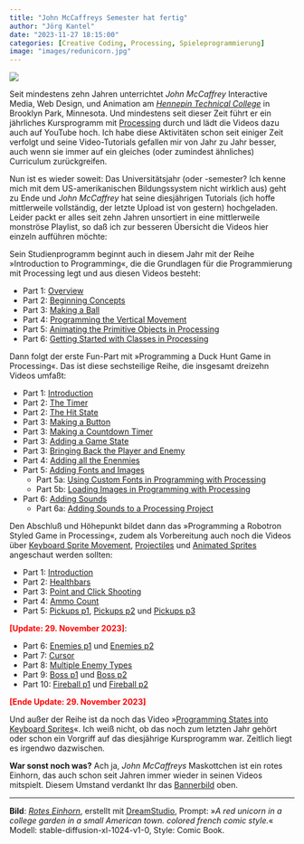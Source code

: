 ```yaml
---
title: "John McCaffreys Semester hat fertig"
author: "Jörg Kantel"
date: "2023-11-27 18:15:00"
categories: [Creative Coding, Processing, Spieleprogrammierung]
image: "images/redunicorn.jpg"
---
```


[![](images/redunicorn-b.jpg)](https://www.flickr.com/photos/schockwellenreiter/53359779866/)

Seit mindestens zehn Jahren unterrichtet *John McCaffrey* Interactive Media, Web Design, und Animation am *[Hennepin Technical College](https://hennepintech.edu/)* in Brooklyn Park, Minnesota. Und mindestens seit dieser Zeit führt er ein jährliches Kursprogramm mit [Processing](http://cognitiones.kantel-chaos-team.de/programmierung/creativecoding/processing/processing.html) durch und lädt die Videos dazu auch auf YouTube hoch. Ich habe diese Aktivitäten schon seit einiger Zeit verfolgt und seine Video-Tutorials gefallen mir von Jahr zu Jahr besser, auch wenn sie immer auf ein gleiches (oder zumindest ähnliches) Curriculum zurückgreifen.

Nun ist es wieder soweit: Das Universitätsjahr (oder -semester? Ich kenne mich mit dem US-amerikanischen Bildungssystem nicht wirklich aus) geht zu Ende und *John McCaffrey* hat seine diesjährigen Tutorials (ich hoffe mittlerweile vollständig, der letzte Upload ist von gestern) hochgeladen. Leider packt er alles seit zehn Jahren unsortiert in eine mittlerweile monströse Playlist, so daß ich zur besseren Übersicht die Videos hier einzeln aufführen möchte:

Sein Studienprogramm beginnt auch in diesem Jahr mit der Reihe »Introduction to Programming«, die die Grundlagen für die Programmierung mit Processing legt und aus diesen Videos besteht:

- Part 1: [Overview](https://www.youtube.com/watch?v=8BAl1GReZzo)
- Part 2: [Beginning Concepts](https://www.youtube.com/watch?v=yKWmHk9jIKA)
- Part 3: [Making a Ball](https://www.youtube.com/watch?v=LW9_Fd8GHGg)
- Part 4: [Programming the Vertical Movement](https://www.youtube.com/watch?v=8tVdSXTT3Yw)
- Part 5: [Animating the Primitive Objects in Processing](https://www.youtube.com/watch?v=sIGFnNg2RPY)
- Part 6: [Getting Started with Classes in Processing](https://www.youtube.com/watch?v=_cNof9Hx_HU)

Dann folgt der erste Fun-Part mit »Programming a Duck Hunt Game in Processing«. Das ist diese sechsteilige Reihe, die insgesamt dreizehn Videos umfaßt:

- Part 1: [Introduction](https://www.youtube.com/watch?v=bvAbudkdQko)
- Part 2: [The Timer](https://www.youtube.com/watch?v=FbIRH67xp_o)
- Part 2: [The Hit State](https://www.youtube.com/watch?v=OlaHa8GREzQ)
- Part 3: [Making a Button](https://www.youtube.com/watch?v=2lAY-0sOGT8)
- Part 3: [Making a Countdown Timer](https://www.youtube.com/watch?v=cFn7KcocYew)
- Part 3: [Adding a Game State](https://www.youtube.com/watch?v=rfZQvGkAqN4)
- Part 3: [Bringing Back the Player and Enemy](https://www.youtube.com/watch?v=p-Woox_v-ug)
- Part 4: [Adding all the Enenmies](https://www.youtube.com/watch?v=E_lmsbpjE84)
- Part 5: [Adding Fonts and Images](https://www.youtube.com/watch?v=bMC0hK5wItQ)
  - Part 5a: [Using Custom Fonts in Programming with Processing](https://www.youtube.com/watch?v=t_fNf4iFOrQ)
  - Part 5b: [Loading Images in Programming with Processing](https://www.youtube.com/watch?v=asTWVzOrIUg)
- Part 6: [Adding Sounds](https://www.youtube.com/watch?v=JrHtlzre3G0)
  - Part 6a: [Adding Sounds to a Processing Project](https://www.youtube.com/watch?v=z9u9QRN4vgk)

Den Abschluß und Höhepunkt bildet dann das »Programming a Robotron Styled Game in Processing«, zudem als Vorbereitung auch noch die Videos über  [Keyboard Sprite Movement](https://www.youtube.com/watch?v=Zi9iYjZL5hE), [Projectiles](https://www.youtube.com/watch?v=ugc9edRin2A) und [Animated Sprites](https://www.youtube.com/watch?v=I0hsgy1s_bM) angeschaut werden sollten:

- Part 1: [Introduction](https://www.youtube.com/watch?v=DWVbExgD3aU)
- Part 2: [Healthbars](https://www.youtube.com/watch?v=A61yqyfP1U4)
- Part 3: [Point and Click Shooting](https://www.youtube.com/watch?v=bLbeNPH_0u4)
- Part 4: [Ammo Count](https://www.youtube.com/watch?v=YuCQKamCOu0)
- Part 5: [Pickups p1](https://www.youtube.com/watch?v=W65XulDuc6A), [Pickups p2](https://www.youtube.com/watch?v=bAjj7sQAPEM) und [Pickups p3](https://www.youtube.com/watch?v=-TSP6VkAD48)

<b style="color:red;">[Update: 29. November 2023]</b>:

- Part 6: [Enemies p1](https://www.youtube.com/watch?v=OzIWfLE099I) und [Enemies p2](https://www.youtube.com/watch?v=jWlIwkOgJ3o)
- Part 7: [Cursor](https://www.youtube.com/watch?v=n3L7gb9RjPM)
- Part 8: [Multiple Enemy Types](https://www.youtube.com/watch?v=0Xv6lVES26M)
- Part 9: [Boss p1](https://www.youtube.com/watch?v=gmj_e4OcrzQ) und [Boss p2](https://www.youtube.com/watch?v=alpF3g6FRPg)
- Part 10: [Fireball p1](https://www.youtube.com/watch?v=wyaNNvbeH0s) und [Fireball p2](https://www.youtube.com/watch?v=gGjTjPOdZpQ)


<b style="color:red;">[Ende Update: 29. November 2023]</b>

Und außer der Reihe ist da noch das Video »[Programming States into Keyboard Sprites](https://www.youtube.com/watch?v=Dbp9P6870I0)«. Ich weiß nicht, ob das noch zum letzten Jahr gehört oder schon ein Vorgriff auf das diesjährige Kursprogramm war. Zeitlich liegt es irgendwo dazwischen.

**War sonst noch was?** Ach ja, *John McCaffreys* Maskottchen ist ein rotes Einhorn, das auch schon seit Jahren immer wieder in seinen Videos mitspielt. Diesem Umstand verdankt Ihr das [Bannerbild](https://www.flickr.com/photos/schockwellenreiter/53359779866/) oben.

---

**Bild**: *[Rotes Einhorn](https://www.flickr.com/photos/schockwellenreiter/53359779866/)*, erstellt mit [DreamStudio](https://beta.dreamstudio.ai/generate), Prompt: »*A red unicorn in a college garden in a small American town. colored french comic style.*« Modell: stable-diffusion-xl-1024-v1-0, Style: Comic Book.